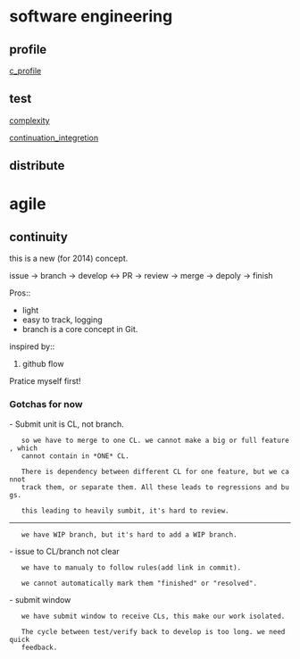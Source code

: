 = software engineering =

== profile ==
[[c_profile]]
== test ==
[[complexity]]

[[continuation_integretion]]
== distribute ==

= agile =
== continuity ==
this is a new (for 2014) concept.

issue -> branch -> develop <-> PR -> review -> merge -> depoly -> finish

Pros::
* light
* easy to track, logging
* branch is a core concept in Git.

inspired by::
# github flow

Pratice myself first!

=== Gotchas for now ===
- Submit unit is CL, not branch.
    so we have to merge to one CL. we cannot make a big or full feature, which
    cannot contain in *ONE* CL.

    There is dependency between different CL for one feature, but we cannot
    track them, or separate them. All these leads to regressions and bugs.

    this leading to heavily sumbit, it's hard to review.

----
    we have WIP branch, but it's hard to add a WIP branch.

- issue to CL/branch not clear
    we have to manualy to follow rules(add link in commit).

    we cannot automatically mark them "finished" or "resolved".

- submit window
    we have submit window to receive CLs, this make our work isolated.

    The cycle between test/verify back to develop is too long. we need quick
    feedback.
